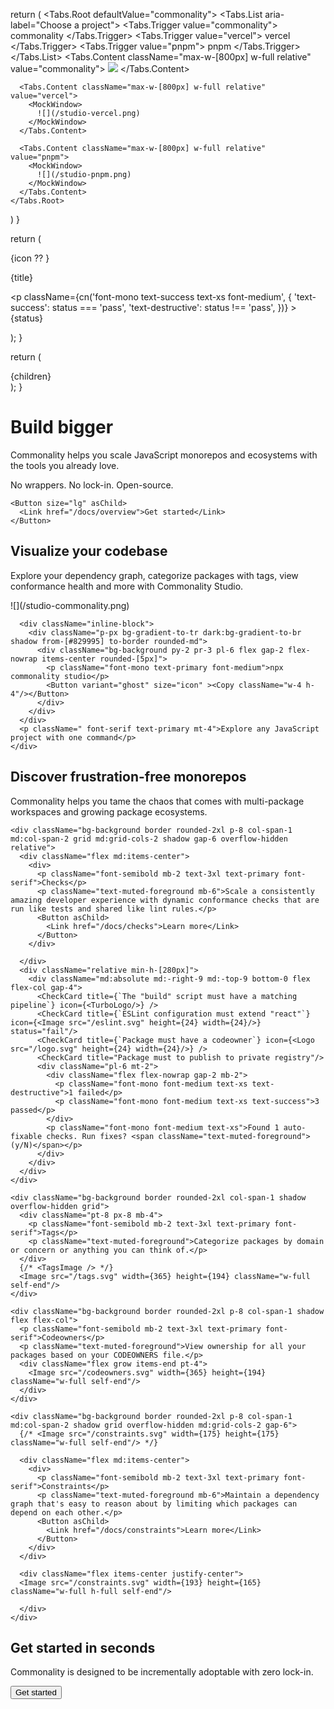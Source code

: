 
  return (
    <Tabs.Root defaultValue="commonality">
      <Tabs.List aria-label="Choose a project">
        <Tabs.Trigger value="commonality">
          commonality
        </Tabs.Trigger>
        <Tabs.Trigger value="vercel">
          vercel
        </Tabs.Trigger>
        <Tabs.Trigger value="pnpm">
          pnpm
        </Tabs.Trigger>
      </Tabs.List>
      <Tabs.Content className="max-w-[800px] w-full relative" value="commonality">
        <MockWindow>
          <Image src="/studio-commonality.png" fill/>
        </MockWindow>
      </Tabs.Content>

      <Tabs.Content className="max-w-[800px] w-full relative" value="vercel">
        <MockWindow>
          ![](/studio-vercel.png)
        </MockWindow>
      </Tabs.Content>

      <Tabs.Content className="max-w-[800px] w-full relative" value="pnpm">
        <MockWindow>
          ![](/studio-pnpm.png)
        </MockWindow>
      </Tabs.Content>
    </Tabs.Root>
  )
}

  return (
    <div className="rounded-md bg-muted border py-3 px-5 flex items-center gap-4">
      {icon ?? <PackageCheck className="w-6 h-6" />}
      <p className="font-mono font-medium grow text-xs">{title}</p>
      <p
        className={cn('font-mono text-success text-xs font-medium', {
          'text-success': status === 'pass',
          'text-destructive': status !== 'pass',
        })}
      >
        {status}
      </p>
    </div>
  );
}

  return (
    <div className="border rounded-t-md w-full shadow">
      <div className="bg-muted flex items-center rounded-t-md p-2 gap-1 border-b">
        <div className="h-2 w-2 rounded-full bg-success" />
        <div className="h-2 w-2 rounded-full bg-warning" />
        <div className="h-2 w-2 rounded-full bg-destructive" />
      </div>
      <div className="">{children}</div>
    </div>
  );
}


<div className="mt-6 py-24 rounded-2xl bg-interactive border container mb-24 px-6">
  <div className="max-w-[500px]">
    <h1 className="font-serif text-7xl font-semibold text-primary mb-6 leading-none">Build bigger</h1>
    <p className="text-muted-foreground text-lg mb-3">Commonality helps you scale JavaScript monorepos and ecosystems with the tools you already love.</p>
    <p className="text-muted-foreground text-lg mb-6">No wrappers. No lock-in. Open-source.</p>

    <Button size="lg" asChild>
      <Link href="/docs/overview">Get started</Link>
    </Button>

  </div>

</div>

<div className="flex items-center flex-col px-6">
  <h2 className="font-serif text-5xl font-semibold text-primary mb-4 leading-none text-center">Visualize your codebase</h2>
  <p className="text-muted-foreground text-lg mb-12 text-center max-w-[600px]">Explore your dependency graph, categorize packages with tags, view conformance health and more with Commonality Studio.</p>
  <WindowSelector/>
  <div className="max-w-[800px] w-full">
    <MockWindow>
    ![](/studio-commonality.png)
    </MockWindow>
  </div>
  <div className="relative w-full h-[250px] -mt-[240px] backdrop-blur flex items-end justify-center" style={{'-webkit-mask': 'linear-gradient(180deg, transparent, black 50%)'}}>
    <div className="absolute bg-gradient-to-t from-interactive to-transparent top-0 bottom-0 right-0 left-0"/>
    <div className="max-w-[500px] z-10 w-full text-center">

      <div className="inline-block">
        <div className="p-px bg-gradient-to-tr dark:bg-gradient-to-br shadow from-[#829995] to-border rounded-md">
          <div className="bg-background py-2 pr-3 pl-6 flex gap-2 flex-nowrap items-center rounded-[5px]">
            <p className="font-mono text-primary font-medium">npx commonality studio</p>
            <Button variant="ghost" size="icon" ><Copy className="w-4 h-4"/></Button>
          </div>
        </div>
      </div>
      <p className=" font-serif text-primary mt-4">Explore any JavaScript project with one command</p>
    </div>

  </div>

</div>

<div className="py-36 w-full bg-interactive px-6">
  <div className="mx-auto text-center mb-12">
    <h2 className="font-serif text-5xl font-semibold text-primary mb-4 leading-none text-center">Discover <span className="italic">frustration-free</span> monorepos</h2>
    <p className="max-w-xl mx-auto text-muted-foreground text-lg">Commonality helps you tame the chaos that comes with multi-package workspaces and growing package ecosystems.</p>
  </div>

  <div className="grid grid-cols-1 md:grid-cols-3 gap-8 max-w-screen-xl mx-auto">

    <div className="bg-background border rounded-2xl p-8 col-span-1 md:col-span-2 grid md:grid-cols-2 shadow gap-6 overflow-hidden relative">
      <div className="flex md:items-center">
        <div>
          <p className="font-semibold mb-2 text-3xl text-primary font-serif">Checks</p>
          <p className="text-muted-foreground mb-6">Scale a consistently amazing developer experience with dynamic conformance checks that are run like tests and shared like lint rules.</p>
          <Button asChild>
            <Link href="/docs/checks">Learn more</Link>
          </Button>
        </div>

      </div>
      <div className="relative min-h-[280px]">
        <div className="md:absolute md:-right-9 md:-top-9 bottom-0 flex flex-col gap-4">
          <CheckCard title={`The "build" script must have a matching pipeline`} icon={<TurboLogo/>} />
          <CheckCard title={`ESLint configuration must extend "react"`} icon={<Image src="/eslint.svg" height={24} width={24}/>} status="fail"/>
          <CheckCard title={`Package must have a codeowner`} icon={<Logo src="/logo.svg" height={24} width={24}/>} />
          <CheckCard title="Package must to publish to private registry"/>
          <div className="pl-6 mt-2">
            <div className="flex flex-nowrap gap-2 mb-2">
              <p className="font-mono font-medium text-xs text-destructive">1 failed</p>
              <p className="font-mono font-medium text-xs text-success">3 passed</p>
            </div>
            <p className="font-mono font-medium text-xs">Found 1 auto-fixable checks. Run fixes? <span className="text-muted-foreground">(y/N)</span></p>
          </div>
        </div>
      </div>
    </div>

    <div className="bg-background border rounded-2xl col-span-1 shadow overflow-hidden grid">
      <div className="pt-8 px-8 mb-4">
        <p className="font-semibold mb-2 text-3xl text-primary font-serif">Tags</p>
        <p className="text-muted-foreground">Categorize packages by domain or concern or anything you can think of.</p>
      </div>
      {/* <TagsImage /> */}
      <Image src="/tags.svg" width={365} height={194} className="w-full self-end"/>
    </div>

    <div className="bg-background border rounded-2xl p-8 col-span-1 shadow flex flex-col">
      <p className="font-semibold mb-2 text-3xl text-primary font-serif">Codeowners</p>
      <p className="text-muted-foreground">View ownership for all your packages based on your CODEOWNERS file.</p>
      <div className="flex grow items-end pt-4">
        <Image src="/codeowners.svg" width={365} height={194} className="w-full self-end"/>
      </div>
    </div>

    <div className="bg-background border rounded-2xl p-8 col-span-1 md:col-span-2 shadow grid overflow-hidden md:grid-cols-2 gap-6">
      {/* <Image src="/constraints.svg" width={175} height={175} className="w-full self-end"/> */}

      <div className="flex md:items-center">
        <div>
          <p className="font-semibold mb-2 text-3xl text-primary font-serif">Constraints</p>
          <p className="text-muted-foreground mb-6">Maintain a dependency graph that's easy to reason about by limiting which packages can depend on each other.</p>
          <Button asChild>
            <Link href="/docs/constraints">Learn more</Link>
          </Button>
        </div>
      </div>

      <div className="flex items-center justify-center">
      <Image src="/constraints.svg" width={193} height={165}  className="w-full h-full self-end"/>

      </div>
    </div>
  </div>

  <div className="flex justify-center w-full mt-36 flex-col items-center">
    <h2 className="font-serif text-5xl font-semibold text-primary mb-4 leading-none text-center">Get started in seconds</h2>
    <p className="text-muted-foreground text-lg mb-3">Commonality is designed to be incrementally adoptable with zero lock-in.</p>
    <Button size="lg">Get started</Button>
  </div>

</div>
